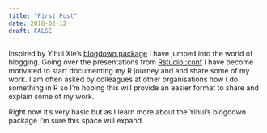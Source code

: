 ```yaml
---
title: "First Post"
date: 2018-02-12
draft: FALSE
---
```


Inspired by Yihui Xie's [blogdown package]( https://slides.yihui.name/2018-blogdown-rstudio-conf-Yihui-Xie.html#1) I have jumped into the world of blogging. Going over the presentations from [Rstudio::conf](https://www.rstudio.com/conference/) I have become motivated to start documenting my R journey and and share some of my work.  I am often asked by colleagues at other organisations  how I do something in R so I'm hoping this will provide an easier format to share and explain some of my work.   

Right now it's very basic but as I learn more about the Yihui's blogdown package I'm sure this space will expand. 
